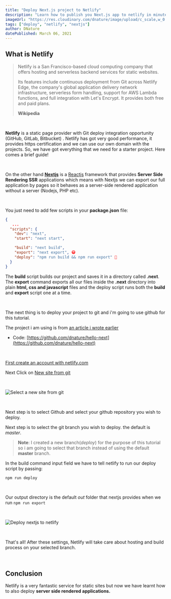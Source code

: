 ```yaml
---
title: "Deploy Next.js project to Netlify"
description: "Learn how to publish you Next.js app to netlify in minutes."
imageUrl: "https://res.cloudinary.com/dnature/image/upload/c_scale,w_0.8/v1614607241/blog/deploy-netlify/thumbnail_tbtfb1.png"
tags: ["deploy", "netlify", "nextjs"]
author: DNature
datePublished: March 06, 2021
---
```


## What is Netlify

> Netlify is a San Francisco-based cloud computing company that offers hosting
> and serverless backend services for static websites.
>
> Its features include continuous deployment from Git across Netlify Edge, the
> company's global application delivery network infrastructure, serverless form
> handling, support for AWS Lambda functions, and full integration with Let's
> Encrypt. It provides both free and paid plans.
>
> **Wikipedia**

<br />

**Netlify** is a static page provider with Git deploy integration opportunity
(GitHub, GitLab, Bitbucket) . Netlify has got very good performance, it provides
https certification and we can use our own domain with the projects. So, we have
got everything that we need for a starter project. Here comes a brief guide!

<br />

On the other hand [**Nextjs**](https://nextjs.org) is a
[Reactjs](https://reactjs.org) framework that provides **Server Side Rendering
SSR** applications which means with Nextjs we can export our full application by
pages so it behaves as a server-side rendered application without a server
(Nodejs, PHP etc).

<br />

You just need to add few scripts in your **package.json** file:

```json
{
   ...
  "scripts": {
    "dev": "next",
    "start": "next start",

    "build": "next build",
    "export": "next export", 😃
    "deploy": "npm run build && npm run export" 🚀
  }
}
```

The **build** script builds our project and saves it in a directory called
**.next**. The **export** command exports all our files inside the **.next**
directory into plain **html, css and javascript** files and the deploy script
runs both the **build** and **export** script one at a time.

<br />

The next thing is to deploy your project to git and i'm going to use github for
this tutorial.

The project i am using is from
[an article i wrote earlier](/blog/how-to-setup-tailwind-purgecss-and-nextjs)

- Code:
  [https://github.com/dnature/hello-next](https://github.com/dnature/hello-next)

<br />

[First create an account with netlify.com](https://app.netlify.com/signup?_ga=2.58798317.1351806053.1583669087-991025437.1583669087)

Next Click on [New site from git](https://app.netlify.com/start)

<br />

![Select a new site from git](https://res.cloudinary.com/dnature/image/upload/c_scale/v1614609130/blog/deploy-netlify/create_l9an3n.gif)

<br />

Next step is to select Github and select your github repository you wish to
deploy.

Next step is to select the git branch you wish to deploy. the default is
_master_.

> **Note**: I created a new branch(_deploy_) for the purpose of this tutorial so
> i am going to select that branch instead of using the default **master**
> branch.

In the build command input field we have to tell netlify to run our deploy
script by passing:

```bash
npm run deploy
```

<br />

Our output directory is the default _out_ folder that nextjs provides when we
run `npm run export`

<br />

![Deploy nextjs to netlify](https://res.cloudinary.com/dnature/image/upload/c_scale/v1614609139/blog/deploy-netlify/deploy_aufis2.gif)

<br />

That's all! After these settings, Netlify will take care about hosting and build
process on your selected branch.

<br />

## Conclusion

Netlify is a very fantastic service for static sites but now we have learnt how
to also deploy **server side rendered applications.**
